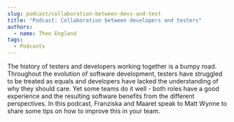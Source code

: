 ```yaml
---
slug: podcast/collaboration-between-devs-and-test
title: "Podcast: Collaboration between developers and testers"
authors:
  - name: Theo England
tags:
  - Podcasts
---
```


The history of testers and developers working together is a bumpy road. Throughout the evolution of software development, testers have struggled to be treated as equals and developers have lacked the understanding of why they should care. Yet some teams do it well - both roles have a good experience and the resulting software benefits from the different perspectives. In this podcast, Franziska and Maaret speak to Matt Wynne to share some tips on how to improve this in your team.

<SoundCloudEpisode track="407073783" />

<!-- truncate -->
